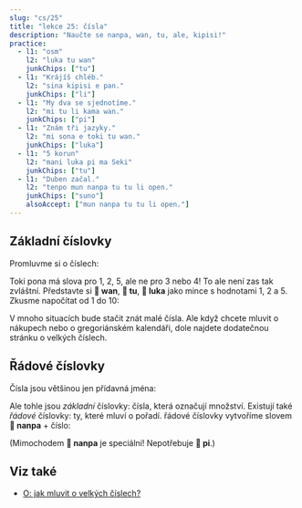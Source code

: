 ---
slug: "cs/25"
title: "lekce 25: čísla"
description: "Naučte se nanpa, wan, tu, ale, kipisi!"
practice:
  - l1: "osm"
    l2: "luka tu wan"
    junkChips: ["tu"]
  - l1: "Krájíš chléb."
    l2: "sina kipisi e pan."
    junkChips: ["li"]
  - l1: "My dva se sjednotíme."
    l2: "mi tu li kama wan."
    junkChips: ["pi"]
  - l1: "Znám tři jazyky."
    l2: "mi sona e toki tu wan."
    junkChips: ["luka"]
  - l1: "5 korun"
    l2: "mani luka pi ma Seki"
    junkChips: ["tu"]
  - l1: "Duben začal."
    l2: "tenpo mun nanpa tu tu li open."
    junkChips: ["suno"]
    alsoAccept: ["mun nanpa tu tu li open."]
---


## Základní číslovky

Promluvme si o číslech:

<List>
  <Word sl="wan" m="jedna; sjednocený" />
  <Word sl="tu" m="dva; rozdělený" />
  <Word sl="luka" m="pět, ruka" />
  <Word sl="mute" m="mnoho" />
  <Word sl="ale" m="všechno" />
  <Word sl="kipisi" m="kus, část; rozdělit" />
</List>

Toki pona má slova pro 1, 2, 5, ale ne pro 3 nebo 4! To ale není zas tak zvláštní. Představte si **󱥳 wan**, **󱥮 tu**, **󱤭 luka** jako mince s hodnotami 1, 2 a 5. Zkusme napočítat od 1 do 10:

<List>
    <Word sl="wan" m="jedna" />
    <Word sl="tu" m="dva" />
    <Word sl="tu wan" m="tři" />
    <Word sl="tu tu" m="čtyři" />
    <Word sl="luka" m="pět" />
    <Word sl="luka wan" m="šest" />
    <Word sl="luka tu" m="sedm" />
    <Word sl="luka tu wan" m="osm" />
    <Word sl="luka tu tu" m="devět" />
    <Word sl="luka luka" m="deset" />
</List>

V mnoho situacích bude stačit znát malé čísla. Ale když chcete mluvit o nákupech nebo o gregoriánském kalendáři, dole najdete dodatečnou stránku o velkých číslech.

## Řádové číslovky

Čísla jsou většinou jen přídavná jména:

<List>
    <Word sl="kala wan" m="jedna ryba" />
    <Word sl="soko tu tu" m="čtyři houby" />
    <Word sl="mun luka" m="pět měsíců" />
</List>

Ale tohle jsou *základní* číslovky: čísla, která označují množství. Existují také *řádové* číslovky: ty, které mluví o pořadí. řádové číslovky vytvoříme slovem **󱤽 nanpa** + číslo:

<List>
    <Word sl="nanpa" m="číslo; n-tý" />
    <Word sl="kala nanpa wan" m="první ryba" />
    <Word sl="soko nanpa tu tu" m="čtvrtá houba" />
    <Word sl="mun nanpa luka" m="pátý měsíc" />
</List>

(Mimochodem **󱤽 nanpa** je speciální! Nepotřebuje **󱥍 pi**.)

<Practice exercises={frontmatter.practice} />

## Viz také
* [O: jak mluvit o velkých číslech?](/cs/large-numbers/)